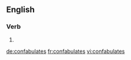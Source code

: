 
==English==

===Verb===
{{head|en|verb form}}

# {{en-third-person singular of|confabulate}}

[[de:confabulates]]
[[fr:confabulates]]
[[vi:confabulates]]